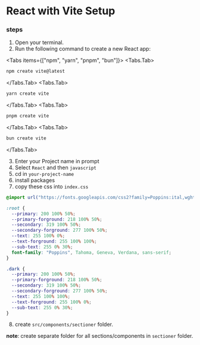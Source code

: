 # React with Vite Setup
### steps


1. Open your terminal.
2. Run the following command to create a new React app:

<Tabs items={["npm", "yarn", "pnpm", "bun"]}>
  <Tabs.Tab>
  ```bash copy
  npm create vite@latest
  ```
  </Tabs.Tab>
  <Tabs.Tab>
  ```bash copy
  yarn create vite
  ```
  </Tabs.Tab>
  <Tabs.Tab>
  ```bash copy
  pnpm create vite
  ```
  </Tabs.Tab>
  <Tabs.Tab>
  ```bash copy
  bun create vite
  ```
  </Tabs.Tab>
</Tabs>

3. Enter your Project name in prompt
4. Select `React` and then `javascript`
5. cd in `your-project-name`
6. install packages
7. copy these css into `index.css`

```css copy
@import url("https://fonts.googleapis.com/css2?family=Poppins:ital,wght@0,100;0,200;0,300;0,400;0,500;0,600;0,700;0,800;0,900;1,100;1,200;1,300;1,400;1,500;1,600;1,700;1,800;1,900&display=swap");

:root {
  --primary: 200 100% 50%;
  --primary-forground: 218 100% 50%;
  --secondary: 319 100% 50%;
  --secondary-forground: 277 100% 50%;
  --text: 255 100% 0%;
  --text-forground: 255 100% 100%;
  --sub-text: 255 0% 30%;
  font-family: "Poppins", Tahoma, Geneva, Verdana, sans-serif;
}

.dark {
  --primary: 200 100% 50%;
  --primary-forground: 218 100% 50%;
  --secondary: 319 100% 50%;
  --secondary-forground: 277 100% 50%;
  --text: 255 100% 100%;
  --text-forground: 255 100% 0%;
  --sub-text: 255 0% 30%;
}
```

8. create `src/components/sectioner` folder. 

**note**: create separate folder for all sections/components in `sectioner` folder.